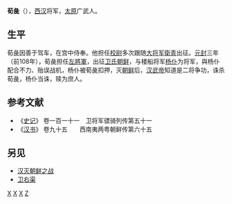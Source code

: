 {{noteTA
|1=zh-hans:杨仆; zh-hant:楊僕;
}}
{{東亞男性歷史人物
|名稱 = 荀彘
|身份 = 
|国家 = [[中国|中国]]
|時代 = [[西汉|西汉]]
|主君 = [[汉武帝|汉武帝]]刘彻
|屆數 =
|最高職務 = 西汉将军
|姓 = 
|名 = 
|姓名 = 荀彘
|字 = 
|號 = 
|圖片名稱 =
|圖片大小 = 
|圖片說明 =
|神號 =
|尊號 =
|族裔 = 
|籍貫 = [[太原|太原]][[广武|广武]]
|本籍 =
|出身地 =
|出生日期 = 不详
|出生地點 =
|婚年 =
|逝世日期 = 前108年（[[汉武帝|汉武帝]][[元封_(汉武帝)|元封]]三年）
|廟號 =
|諡號 = 
|父親 = 
|嫡母 =
|母親 =
|妻 = 
|繼室 =
|平妻 =
|側室 =
|元配之父 = 
|元配之嫡母 =
|元配之母 =
|正室之父 =
|正室之嫡母 =
|正室之母 =
|妻之父 =
|妻之嫡母 =
|妻之母 =
|繼室之父 =
|繼室之嫡母 =
|繼室之母 =
|平妻之父 =
|平妻之嫡母 =
|平妻之母 =
|兄弟 = 
|姊妹 = 
|嫡兄弟 =
|嫡姊妹 =
|庶兄弟 =
|庶姊妹 =
|同胞兄弟 =
|同胞姊妹 =
|異母兄弟 =
|異母姊妹 =
|異父兄弟 =
|異父姊妹 =
|繼兄弟 =
|繼姊妹 =
|子 =
|女 = 
|嫡子 =
|嫡女 =
|庶子 =
|庶女 =
|養子 =
|養女 =
|猶子 = <!--日本人用-->
|婿養子 = <!--日本人用-->
|烏帽子子 = <!--日本人用-->
|繼子 =
|繼女 =
|其他親屬 = 
|出身 = <!---此处指科举出身--->
|功名 = 
|經歷 = 
|著作 = 
|注釋 =
}}

'''荀彘'''（{{bd|？||前108年||catIdx=X}}），[[西汉|西汉]]将军，[[太原|太原]]广武人。

==生平==
荀彘因善于驾车，在宫中侍奉。他担任[[校尉|校尉]]多次跟随[[大将军_(东亚)|大将军]][[衛青|衛青]]出征。[[元封_(西汉)|元封]]三年（前108年），荀彘担任[[左將軍|左將軍]]，出征[[卫氏朝鲜|卫氏朝鲜]]，与楼船将军[[杨仆|杨仆]]为将军，與杨仆配合不力、贻误战机，杨仆被荀彘扣押，灭[[朝鲜|朝鲜]]后，[[汉武帝|汉武帝]]知道是二将争功，诛杀荀彘，杨仆当诛，赎为庶人。

==参考文献==
{{wikisource|史記/卷111#.E8.8D.80.E5.BD.98|史记·荀彘传}}
{{wikisource|漢書/卷055#.E8.8D.80.E5.BD.98|汉书·荀彘传}}
{{wikisource|史記/卷115|史记·朝鲜列传}}
*《[[史记|史记]]》 卷一百一十一　卫将军骠骑列传第五十一
*《[[汉书|汉书]]》 卷九十五　　西南夷两粤朝鲜传第六十五

==另见==
*[[汉灭朝鲜之战|汉灭朝鲜之战]]
*[[卫右渠|卫右渠]]

[[Category:西汉军事人物|X]]
[[Category:汉朝被處決者|X]]
[[Category:太原人|X]]
[[Category:荀姓|Z]]